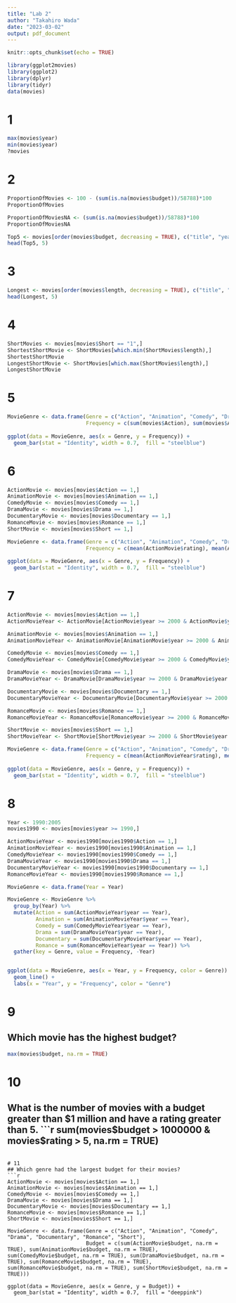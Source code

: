 ---
title: "Lab 2"
author: "Takahiro Wada"
date: "2023-03-02"
output: pdf_document
---

```{r setup, include=FALSE}
knitr::opts_chunk$set(echo = TRUE)
```

```{r, include=FALSE}
library(ggplot2movies)
library(ggplot2)
library(dplyr)
library(tidyr)
data(movies)
```

# 1
```{r}
max(movies$year)
min(movies$year)
?movies
```
# 2
```{r}
ProportionOfMovies <- 100 - (sum(is.na(movies$budget))/58788)*100 
ProportionOfMovies

ProportionOfMoviesNA <- (sum(is.na(movies$budget))/58788)*100
ProportionOfMoviesNA

Top5 <- movies[order(movies$budget, decreasing = TRUE), c("title", "year", "budget")] 
head(Top5, 5)

```
# 3
```{r}
Longest <- movies[order(movies$length, decreasing = TRUE), c("title", "year", "length")] 
head(Longest, 5)
```
# 4
```{r}
ShortMovies <- movies[movies$Short == "1",]
ShortestShortMovie <- ShortMovies[which.min(ShortMovies$length),]
ShortestShortMovie  
LongestShortMovie <- ShortMovies[which.max(ShortMovies$length),]
LongestShortMovie

```
# 5
```{r}
MovieGenre <- data.frame(Genre = c("Action", "Animation", "Comedy", "Drama", "Documentary", "Romance", "Short"),
                         Frequency = c(sum(movies$Action), sum(movies$Animation), sum(movies$Comedy), sum(movies$Drama), sum(movies$Documentary), sum(movies$Romance), sum(movies$Short)))
  
ggplot(data = MovieGenre, aes(x = Genre, y = Frequency)) +
  geom_bar(stat = "Identity", width = 0.7,  fill = "steelblue")
```
# 6
```{r}
ActionMovie <- movies[movies$Action == 1,]
AnimationMovie <- movies[movies$Animation == 1,]
ComedyMovie <- movies[movies$Comedy == 1,]
DramaMovie <- movies[movies$Drama == 1,]
DocumentaryMovie <- movies[movies$Documentary == 1,]
RomanceMovie <- movies[movies$Romance == 1,]
ShortMovie <- movies[movies$Short == 1,]

MovieGenre <- data.frame(Genre = c("Action", "Animation", "Comedy", "Drama", "Documentary", "Romance", "Short"),
                         Frequency = c(mean(ActionMovie$rating), mean(AnimationMovie$rating), mean(ComedyMovie$rating), mean(DramaMovie$rating), mean(RomanceMovie$rating), mean(RomanceMovie$rating), mean(ShortMovie$rating)))
  
ggplot(data = MovieGenre, aes(x = Genre, y = Frequency)) +
  geom_bar(stat = "Identity", width = 0.7,  fill = "steelblue")
```

# 7
```{r}
ActionMovie <- movies[movies$Action == 1,]
ActionMovieYear <- ActionMovie[ActionMovie$year >= 2000 & ActionMovie$year <= 2005,]

AnimationMovie <- movies[movies$Animation == 1,]
AnimationMovieYear <- AnimationMovie[AnimationMovie$year >= 2000 & AnimationMovie$year <= 2005,]

ComedyMovie <- movies[movies$Comedy == 1,]
ComedyMovieYear <- ComedyMovie[ComedyMovie$year >= 2000 & ComedyMovie$year <= 2005,]

DramaMovie <- movies[movies$Drama == 1,]
DramaMovieYear <- DramaMovie[DramaMovie$year >= 2000 & DramaMovie$year <= 2005,]

DocumentaryMovie <- movies[movies$Documentary == 1,]
DocumentaryMovieYear <- DocumentaryMovie[DocumentaryMovie$year >= 2000 & DocumentaryMovie$year <= 2005,]

RomanceMovie <- movies[movies$Romance == 1,]
RomanceMovieYear <- RomanceMovie[RomanceMovie$year >= 2000 & RomanceMovie$year <= 2005,]

ShortMovie <- movies[movies$Short == 1,]
ShortMovieYear <- ShortMovie[ShortMovie$year >= 2000 & ShortMovie$year <= 2005,]

MovieGenre <- data.frame(Genre = c("Action", "Animation", "Comedy", "Drama", "Documentary", "Romance", "Short"),
                         Frequency = c(mean(ActionMovieYear$rating), mean(AnimationMovieYear$rating), mean(ComedyMovieYear$rating), mean(DramaMovieYear$rating), mean(RomanceMovieYear$rating), mean(RomanceMovieYear$rating), mean(ShortMovieYear$rating)))
  
ggplot(data = MovieGenre, aes(x = Genre, y = Frequency)) +
  geom_bar(stat = "Identity", width = 0.7,  fill = "steelblue")
```

# 8
```{r}
Year <- 1990:2005
movies1990 <- movies[movies$year >= 1990,]

ActionMovieYear <- movies1990[movies1990$Action == 1,]
AnimationMovieYear <- movies1990[movies1990$Animation == 1,]
ComedyMovieYear <- movies1990[movies1990$Comedy == 1,]
DramaMovieYear <- movies1990[movies1990$Drama == 1,]
DocumentaryMovieYear <- movies1990[movies1990$Documentary == 1,]
RomanceMovieYear <- movies1990[movies1990$Romance == 1,]

MovieGenre <- data.frame(Year = Year)

MovieGenre <- MovieGenre %>%
  group_by(Year) %>%
  mutate(Action = sum(ActionMovieYear$year == Year),
         Animation = sum(AnimationMovieYear$year == Year),
         Comedy = sum(ComedyMovieYear$year == Year),
         Drama = sum(DramaMovieYear$year == Year),
         Documentary = sum(DocumentaryMovieYear$year == Year),
         Romance = sum(RomanceMovieYear$year == Year)) %>%
  gather(key = Genre, value = Frequency, -Year)


ggplot(data = MovieGenre, aes(x = Year, y = Frequency, color = Genre)) +
  geom_line() +
  labs(x = "Year", y = "Frequency", color = "Genre")
```

# 9
## Which movie has the  highest budget?
```{r}
max(movies$budget, na.rm = TRUE)
```


# 10
## What is the number of movies with a budget greater than $1 million and have a rating greater than 5.
```{r}
sum(movies$budget > 1000000 & movies$rating > 5, na.rm = TRUE)
```

# 11
## Which genre had the largest budget for their movies?
```{r}
ActionMovie <- movies[movies$Action == 1,]
AnimationMovie <- movies[movies$Animation == 1,]
ComedyMovie <- movies[movies$Comedy == 1,]
DramaMovie <- movies[movies$Drama == 1,]
DocumentaryMovie <- movies[movies$Documentary == 1,]
RomanceMovie <- movies[movies$Romance == 1,]
ShortMovie <- movies[movies$Short == 1,]

MovieGenre <- data.frame(Genre = c("Action", "Animation", "Comedy", "Drama", "Documentary", "Romance", "Short"),
                         Budget = c(sum(ActionMovie$budget, na.rm = TRUE), sum(AnimationMovie$budget, na.rm = TRUE), sum(ComedyMovie$budget, na.rm = TRUE), sum(DramaMovie$budget, na.rm = TRUE), sum(RomanceMovie$budget, na.rm = TRUE), sum(RomanceMovie$budget, na.rm = TRUE), sum(ShortMovie$budget, na.rm = TRUE)))
  
ggplot(data = MovieGenre, aes(x = Genre, y = Budget)) +
  geom_bar(stat = "Identity", width = 0.7,  fill = "deeppink")

```

